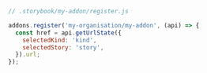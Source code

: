 ```js
// .storybook/my-addon/register.js

addons.register('my-organisation/my-addon', (api) => {
  const href = api.getUrlState({
    selectedKind: 'kind',
    selectedStory: 'story',
  }).url;
});
```